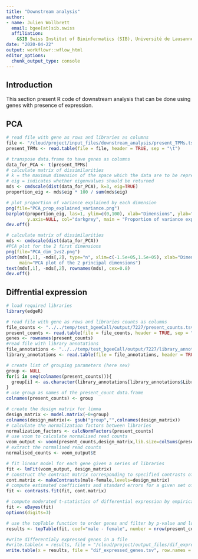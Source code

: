 ```yaml
---
title: "Downstream analysis"
author: 
- name: Julien Wollbrett
  email: bgee[at]sib.swiss
  affiliation:
    &SIB Swiss Institut of Bioinformatics (SIB), Université de Lausanne 
date: "2020-04-22"
output: workflowr::wflow_html
editor_options:
  chunk_output_type: console
---
```


## Introduction

This section present R code of downstream analysis that can be done using genes with presence of expression.

## PCA


```r
# read file with gene as rows and libraries as columns
file <- "/cloud/project/input_files/downstream_analysis/present_TPMs.tsv"
present_TPMs <- read.table(file = file, header = TRUE, sep = "\t")

# transpose data.frame to have genes as columns
data_for_PCA <- t(present_TPMs)
# calculate matrix of dissimilarities
# k = the maximum dimension of the space which the data are to be represented in; must be in {1, 2, …, n-1}
# eig = indicates whether eigenvalues should be returned
mds <- cmdscale(dist(data_for_PCA), k=3, eig=TRUE)
proportion_eig <- mds$eig * 100 / sum(mds$eig)

# plot proportion of variance explained by each dimension
png(file="PCA_prop_explained_variance.png")
barplot(proportion_eig, las=1, ylim=c(0,100), xlab="Dimensions", ylab="Proportion of explained variance (%)",
        y.axis=NULL, col="darkgrey", main = "Proportion of variance explained by each dimension")
dev.off()

# calculate matrix of dissimilarities
mds <- cmdscale(dist(data_for_PCA))
#PCA plot for the 2 first dimensions
png(file="PCA_dim_1vs2.png")
plot(mds[,1], -mds[,2], type="n", xlim=c(-1.5e+05,1.5e+05), xlab="Dimension 1", ylab="Dimension 2",
     main="PCA plot of the 2 principal dimensions")
text(mds[,1], -mds[,2], rownames(mds), cex=0.8)
dev.off()
```

## Diffrential expression

```r
# load required libraries
library(edgeR)

# read file with gene as rows and libraries counts as columns
file_counts <- "../../temp/test_bgeeCall/output/7227/present_counts.tsv"
present_counts <- read.table(file = file_counts, header = TRUE, sep = "\t")
genes <- rownames(present_counts)
#read file with library annotations
file_annotations <- "../../temp/test_bgeeCall/output/7227/library_annotations.tsv"
library_annotations <- read.table(file = file_annotations, header = TRUE, sep = "\t")

# create list of grouping parameters (here sex)
group <- NULL
for(i in seq(colnames(present_counts))){
  group[i] <- as.character(library_annotations[library_annotations$Library.ID ==colnames(present_counts)[i],]$Sex)
}
# use group as names of the present_count data.frame
colnames(present_counts) <- group

# create the design matrix for limma
design_matrix <- model.matrix(~0+group)
colnames(design_matrix)<- gsub("group","",colnames(design_matrix))
# calculate the normalization factors between libraries
normalization_factors <- calcNormFactors(present_counts)
# use voom to calculate normalised read counts
voom_output <- voom(present_counts,design_matrix,lib.size=colSums(present_counts)*normalization_factors)
# extract the normalised read counts
normalised_counts <- voom_output$E

# fit linear model for each gene given a series of libraries
fit <- lmFit(voom_output, design_matrix)
# construct the contrast matrix corresponding to specified contrasts of a set of parameters
cont.matrix <- makeContrasts(male-female,levels=design_matrix)
# compute estimated coefficients and standard errors for a given set of contrasts
fit <- contrasts.fit(fit, cont.matrix)

# compute moderated t-statistics of differential expression by empirical Bayes moderation of the standard errors
fit <- eBayes(fit)
options(digits=3)

# use the topTable function to order genes and filter by p-value and log fold change
results <- topTable(fit, coef="male - female", number = nrow(present_counts), p.value = 0.05, lfc = 2)

#write differentialy expressed genes in a file
#write.table(x = results, file = "/cloud/project/output_files/dif_expressed_genes.tsv", row.names = TRUE, quote = FALSE, sep="\t")
write.table(x = results, file = "dif_expressed_genes.tsv", row.names = TRUE, quote = FALSE, sep="\t")
```

